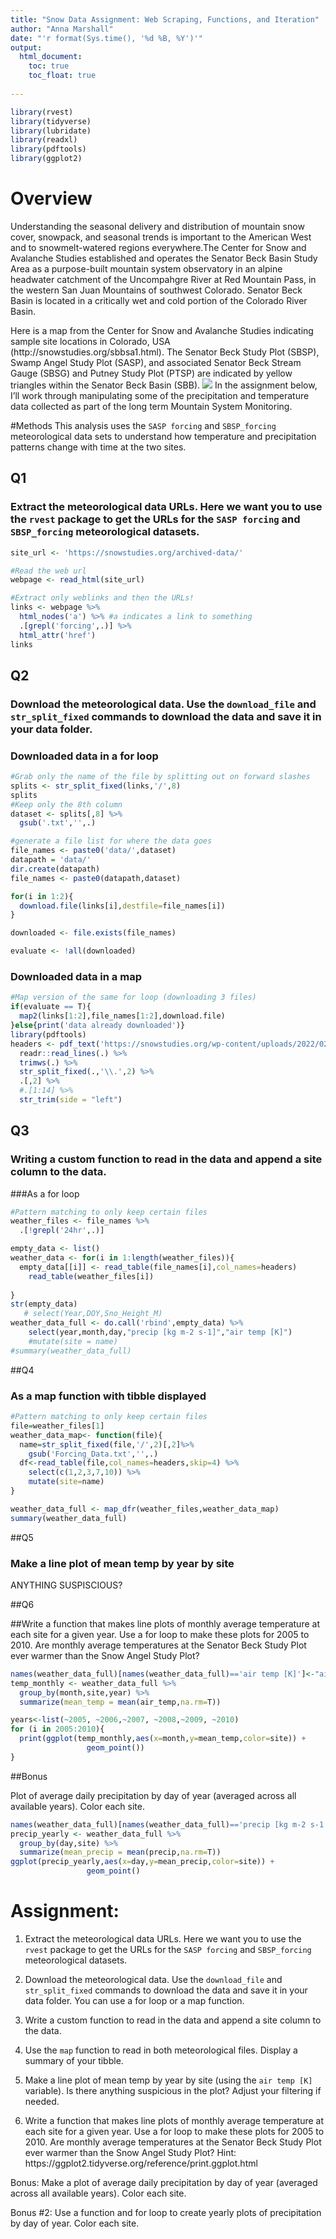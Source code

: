 ```yaml
---
title: "Snow Data Assignment: Web Scraping, Functions, and Iteration"
author: "Anna Marshall"
date: "'r format(Sys.time(), '%d %B, %Y')'"
output: 
  html_document:
    toc: true
    toc_float: true
  
---
```


```r
library(rvest)
library(tidyverse)
library(lubridate)
library(readxl)
library(pdftools)
library(ggplot2)

```


# Overview
Understanding the seasonal delivery and distribution of mountain snow cover, snowpack, and seasonal trends is important to the American West and to snowmelt-watered regions everywhere.The Center for Snow and Avalanche Studies established and operates the Senator Beck Basin Study Area as a purpose-built mountain system observatory in an alpine headwater catchment of the Uncompahgre River at Red Mountain Pass, in the western San Juan Mountains of southwest Colorado. Senator Beck Basin is located in a critically wet and cold portion of the Colorado River Basin. 

Here is a map from the Center for Snow and Avalanche Studies indicating sample site locations in Colorado, USA (http://snowstudies.org/sbbsa1.html). The Senator Beck Study Plot (SBSP), Swamp Angel Study Plot (SASP), and associated Senator Beck Stream Gauge (SBSG) and Putney Study Plot (PTSP) are indicated by yellow triangles within the Senator Beck Basin (SBB).
![](https://snowstudies.org/Area_AirPhoto_wLocation_650w.png)
In the assignment below, I'll work through manipulating some of the precipitation and temperature data collected as part of the long term Mountain System Monitoring. 

#Methods
This analysis uses the `SASP forcing` and `SBSP_forcing` meteorological data sets to understand how temperature and precipitation patterns change with time at the two sites.

## Q1

### Extract the meteorological data URLs. Here we want you to use the `rvest` package to get the URLs for the `SASP forcing` and `SBSP_forcing` meteorological datasets.

```r
site_url <- 'https://snowstudies.org/archived-data/'

#Read the web url
webpage <- read_html(site_url)

#Extract only weblinks and then the URLs!
links <- webpage %>%
  html_nodes('a') %>% #a indicates a link to something 
  .[grepl('forcing',.)] %>%
  html_attr('href')
links
```

## Q2

### Download the meteorological data. Use the `download_file` and `str_split_fixed` commands to download the data and save it in your data folder.

### Downloaded data in a for loop

```r

#Grab only the name of the file by splitting out on forward slashes
splits <- str_split_fixed(links,'/',8)
splits
#Keep only the 8th column
dataset <- splits[,8] %>%
  gsub('.txt','',.)

#generate a file list for where the data goes
file_names <- paste0('data/',dataset)
datapath = 'data/'
dir.create(datapath)
file_names <- paste0(datapath,dataset)

for(i in 1:2){
  download.file(links[i],destfile=file_names[i])
}

downloaded <- file.exists(file_names)

evaluate <- !all(downloaded)

```


### Downloaded data in a map

```r

#Map version of the same for loop (downloading 3 files)
if(evaluate == T){
  map2(links[1:2],file_names[1:2],download.file)
}else{print('data already downloaded')}
library(pdftools)
headers <- pdf_text('https://snowstudies.org/wp-content/uploads/2022/02/Serially-Complete-Metadata-text08.pdf') %>%
  readr::read_lines(.) %>%
  trimws(.) %>%
  str_split_fixed(.,'\\.',2) %>%
  .[,2] %>%
  #.[1:14] %>%
  str_trim(side = "left")

```

## Q3


### Writing a custom function to read in the data and append a site column to the data. 

###As a for loop

```r
#Pattern matching to only keep certain files
weather_files <- file_names %>%
  .[!grepl('24hr',.)] 

empty_data <- list()
weather_data <- for(i in 1:length(weather_files)){
  empty_data[[i]] <- read_table(file_names[i],col_names=headers)
    read_table(weather_files[i])
  
}
str(empty_data)
   # select(Year,DOY,Sno_Height_M)
weather_data_full <- do.call('rbind',empty_data) %>%
    select(year,month,day,"precip [kg m-2 s-1]","air temp [K]") 
    #mutate(site = name)
#summary(weather_data_full)
```
##Q4


### As a map function with tibble displayed

```r

#Pattern matching to only keep certain files
file=weather_files[1]
weather_data_map<- function(file){
  name=str_split_fixed(file,'/',2)[,2]%>%
    gsub('Forcing_Data.txt','',.)
  df<-read_table(file,col_names=headers,skip=4) %>% 
    select(c(1,2,3,7,10)) %>%
    mutate(site=name)
}

weather_data_full <- map_dfr(weather_files,weather_data_map)
summary(weather_data_full)
```
##Q5

### Make a line plot of mean temp by year by site 
ANYTHING SUSPISCIOUS?

##Q6

##Write a function that makes line plots of monthly average temperature at each site for a given year. Use a for loop to make these plots for 2005 to 2010. Are monthly average temperatures at the Senator Beck Study Plot ever warmer than the Snow Angel Study Plot?

```r
names(weather_data_full)[names(weather_data_full)=='air temp [K]']<-"air_temp"
temp_monthly <- weather_data_full %>%
  group_by(month,site,year) %>%
  summarize(mean_temp = mean(air_temp,na.rm=T))

years<-list(~2005, ~2006,~2007, ~2008,~2009, ~2010)
for (i in 2005:2010){
  print(ggplot(temp_monthly,aes(x=month,y=mean_temp,color=site)) +
                 geom_point())
}


```
##Bonus

Plot of average daily precipitation by day of year (averaged across all available years). Color each site. 
```r
names(weather_data_full)[names(weather_data_full)=='precip [kg m-2 s-1']<-"precip"
precip_yearly <- weather_data_full %>%
  group_by(day,site) %>%
  summarize(mean_precip = mean(precip,na.rm=T))
ggplot(precip_yearly,aes(x=day,y=mean_precip,color=site)) +
                 geom_point()
```


# Assignment:

1. Extract the meteorological data URLs. Here we want you to use the `rvest` package to get the URLs for the `SASP forcing` and `SBSP_forcing` meteorological datasets.

2. Download the meteorological data. Use the `download_file` and `str_split_fixed` commands to download the data and save it in your data folder. You can use a for loop or a map function. 

3. Write a custom function to read in the data and append a site column to the data. 

4. Use the `map` function to read in both meteorological files. Display a summary of your tibble.

5. Make a line plot of mean temp by year by site (using the `air temp [K]` variable). Is there anything suspicious in the plot? Adjust your filtering if needed.

6. Write a function that makes line plots of monthly average temperature at each site for a given year. Use a for loop to make these plots for 2005 to 2010. Are monthly average temperatures at the Senator Beck Study Plot ever warmer than the Snow Angel Study Plot?
Hint: https://ggplot2.tidyverse.org/reference/print.ggplot.html

Bonus: Make a plot of average daily precipitation by day of year (averaged across all available years). Color each site. 

Bonus #2: Use a function and for loop to create yearly plots of precipitation by day of year. Color each site. 
